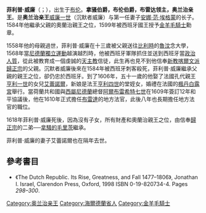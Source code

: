 {{Infobox royalty
| name         = 菲利普·威廉
| image        = Michiel Jansz van Mierevelt - Filips Willem prins van Oranje.jpg
| image_size   = 250px
| caption      = {{le|邁謝爾·詹斯·范·米勒費爾特|Michiel Jansz. van Mierevelt}}繪畫的菲利普·威廉
| succession   = 奧蘭治親王
| reign        = 1584年 — 1618年
| predecessor  = [[威廉一世_(奥兰治)|威廉一世]]
| successor    = [[拿騷的毛里茨|毛里茨]]
| birth_date   = {{birth date|1554|12|19|df=yes}}
| birth_place  = [[布伦|布伦]]
| death_date   = {{death date and age|1618|2|20|1554|12|19|df=yes}}
| death_place  = [[布鲁塞尔|布鲁塞尔]]
| burial_place = [[迪斯特|迪斯特]]
| spouse       = [[艾蕾諾爾·德·波旁-孔代|艾蕾諾爾·德·波旁-孔代]]
| house        = [[奥兰治-拿骚王朝|奥兰治-拿骚王朝]]
| father       = [[威廉一世_(奥兰治)|威廉一世]]
| mother       = [[安娜·范·埃格蒙|安娜·范·埃格蒙]]
| religion     = [[天主教|天主教]]
}}

'''菲利普·威廉'''（{{lang-nl|'''Philip William'''}}；{{bd|1554年|12月19日|1618年|2月20日}}），出生于[[布伦|布伦]]。'''拿骚伯爵，布伦伯爵，布雷达领主，奥兰治亲王'''。是'''奥兰治亲王'''[[威廉一世_(奥兰治)|威廉一世]]（沉默者威廉）与第一任妻子[[安娜·范·埃格蒙|安娜·范·埃格蒙]]的长子。1584年他繼承父親的奧蘭治親王之位，1599年被西班牙國王授予[[金羊毛騎士團|金羊毛騎士]]勳章。

1558年他的母親過世，菲利普·威廉在十三歲被父親送往[[比利時|比利時]]的[[魯汶|魯汶]]念大學，1568年當[[八十年戰爭|尼德蘭獨立運動]]越演越烈時，他被西班牙軍隊抓住並送到西班牙當[[政治人質|政治人質]]，從此被教育成一個虔誠的[[天主教|天主教]]信徒，此生再也見不到他信奉[[新教|新教]][[喀爾文派|喀爾文派]][[歸正宗|歸正宗]]的父親。沉默者威廉後來在1584年被西班牙刺客殺死，菲利普·威廉繼承父親的親王之位，卻仍忠於西班牙。到了1606年，五十一歲的他娶了法國孔代親王[[亨利一世·德·波旁_(孔代親王)|亨利一世]]的女兒[[艾蕾諾爾·德·波旁-孔代|艾蕾諾爾]]，新娘是法王[[亨利四世_(法兰西)|亨利四世]]的堂姪女，婚禮在法國的[[楓丹白露宮|楓丹白露宮]]舉行。當荷蘭共和國與[[西屬尼德蘭|西屬尼德蘭]]總督[[阿爾布雷希特七世|阿爾布雷希特七世]]在1609年簽訂12年和平協議後，他在1610年正式擔任[[布雷達|布雷達]]的地方法官，此後八年也長期擔任地方法官的職位。

1618年菲利普·威廉死後，因為沒有子女，所有財產和奧蘭治親王之位，由信奉[[歸正宗|歸正宗]]的二弟──[[拿騷的毛里茨|拿騷的毛里茨]]繼承。

菲利普·威廉的妻子艾蕾諾爾也在隔年去世。

== 參考書目 ==
*《The Dutch Republic. Its Rise, Greatness, and Fall 1477–1806》, Jonathan I. Israel, Clarendon Press, Oxford, 1998 ISBN 0-19-820734-4. Pages ''298–300''.
{{Authority control}}
[[Category:奥兰治亲王|Category:奥兰治亲王]]
[[Category:海爾德蘭省人|Category:海爾德蘭省人]]
[[Category:金羊毛騎士|Category:金羊毛騎士]]